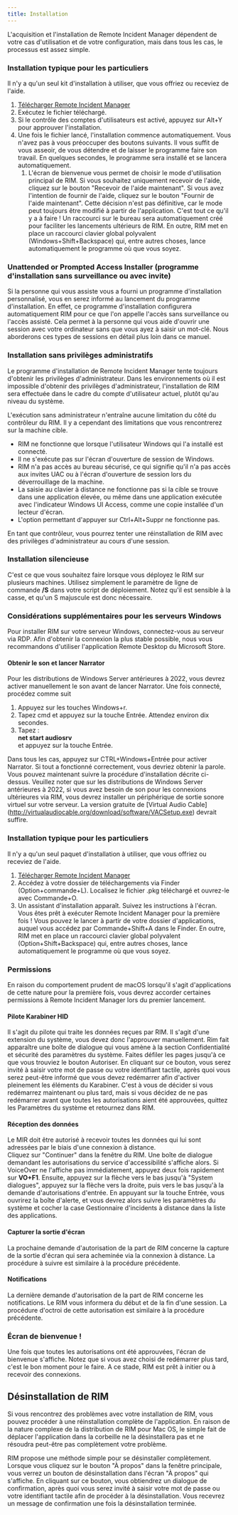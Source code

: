 ```yaml
---
title: Installation
---
```



L'acquisition et l'installation de Remote Incident Manager dépendent de votre cas d'utilisation et de votre configuration, mais dans tous les cas, le processus est assez simple.
<Windows>
### Installation typique pour les particuliers
Il n'y a qu'un seul kit d'installation à utiliser, que vous offriez ou receviez de l'aide.
1. [Télécharger Remote Incident Manager](https://getrim.app/win)
1. Exécutez le fichier téléchargé.
1. Si le contrôle des comptes d'utilisateurs est activé, appuyez sur Alt+Y pour approuver l'installation.
1. Une fois le fichier lancé, l'installation commence automatiquement. Vous n'avez pas à vous préoccuper des boutons suivants. Il vous suffit de vous asseoir, de vous détendre et de laisser le programme faire son travail. En quelques secondes, le programme sera installé et se lancera automatiquement.  
    1. L'écran de bienvenue vous permet de choisir le mode d'utilisation principal de RIM. Si vous souhaitez uniquement recevoir de l'aide, cliquez sur le bouton "Recevoir de l'aide maintenant". Si vous avez l'intention de fournir de l'aide, cliquez sur le bouton "Fournir de l'aide maintenant". Cette décision n'est pas définitive, car le mode peut toujours être modifié à partir de l'application.
C'est tout ce qu'il y a à faire ! Un raccourci sur le bureau sera automatiquement créé pour faciliter les lancements ultérieurs de RIM. En outre, RIM met en place un raccourci clavier global polyvalent (Windows+Shift+Backspace) qui, entre autres choses, lance automatiquement le programme où que vous soyez.
### Unattended or Prompted Access Installer (programme d'installation sans surveillance ou avec invite)
Si la personne qui vous assiste vous a fourni un programme d'installation personnalisé, vous en serez informé au lancement du programme d'installation. En effet, ce programme d'installation configurera automatiquement RIM pour ce que l'on appelle l'accès sans surveillance ou l'accès assisté. Cela permet à la personne qui vous aide d'ouvrir une session avec votre ordinateur sans que vous ayez à saisir un mot-clé. Nous aborderons ces types de sessions en détail plus loin dans ce manuel.

### Installation sans privilèges administratifs

Le programme d'installation de Remote Incident Manager tente toujours d'obtenir les privilèges d'administrateur. Dans les environnements où il est impossible d'obtenir des privilèges d'administrateur, l'installation de RIM sera effectuée dans le cadre du compte d'utilisateur actuel, plutôt qu'au niveau du système.

L'exécution sans administrateur n'entraîne aucune limitation du côté du contrôleur du RIM. Il y a cependant des limitations que vous rencontrerez sur la machine cible.

* RIM ne fonctionne que lorsque l'utilisateur Windows qui l'a installé est connecté. 
* Il ne s'exécute pas sur l'écran d'ouverture de session de Windows. 
* RIM n'a pas accès au bureau sécurisé, ce qui signifie qu'il n'a pas accès aux invites UAC ou à l'écran d'ouverture de session lors du déverrouillage de la machine. 
* La saisie au clavier à distance ne fonctionne pas si la cible se trouve dans une application élevée, ou même dans une application exécutée avec l'indicateur Windows UI Access, comme une copie installée d'un lecteur d'écran. 
* L'option permettant d'appuyer sur Ctrl+Alt+Suppr ne fonctionne pas. 

En tant que contrôleur, vous pourrez tenter une réinstallation de RIM avec des privilèges d'administrateur au cours d'une session.

### Installation silencieuse

C'est ce que vous souhaitez faire lorsque vous déployez le RIM sur plusieurs machines. Utilisez simplement le paramètre de ligne de commande **/S** dans votre script de déploiement. Notez qu'il est sensible à la casse, et qu'un S majuscule est donc nécessaire.

### Considérations supplémentaires pour les serveurs Windows

Pour installer RIM sur votre serveur Windows, connectez-vous au serveur via RDP. Afin d'obtenir la connexion la plus stable possible, nous vous recommandons d'utiliser l'application Remote Desktop du Microsoft Store.

#### Obtenir le son et lancer Narrator

Pour les distributions de Windows Server antérieures à 2022, vous devrez activer manuellement le son avant de lancer Narrator. Une fois connecté, procédez comme suit
1. Appuyez sur les touches Windows+r.
1. Tapez cmd et appuyez sur la touche Entrée. Attendez environ dix secondes.
1. Tapez :  
**net start audiosrv**  
et appuyez sur la touche Entrée.

Dans tous les cas, appuyez sur CTRL+Windows+Entrée pour activer Narrator. Si tout a fonctionné correctement, vous devriez obtenir la parole.  
Vous pouvez maintenant suivre la procédure d'installation décrite ci-dessus.
Veuillez noter que sur les distributions de Windows Server antérieures à 2022, si vous avez besoin de son pour les connexions ultérieures via RIM, vous devrez installer un périphérique de sortie sonore virtuel sur votre serveur. La version gratuite de [Virtual Audio Cable] (http://virtualaudiocable.org/download/software/VACSetup.exe) devrait suffire.
</Windows>
<MacOS>
### Installation typique pour les particuliers

Il n'y a qu'un seul paquet d'installation à utiliser, que vous offriez ou receviez de l'aide.
1. [Télécharger Remote Incident Manager](https://getrim.app/mac)
1. Accédez à votre dossier de téléchargements via Finder (Option+commande+L). Localisez le fichier .pkg téléchargé et ouvrez-le avec Commande+O.
1. Un assistant d'installation apparaît. Suivez les instructions à l'écran.  
Vous êtes prêt à exécuter Remote Incident Manager pour la première fois ! Vous pouvez le lancer à partir de votre dossier d'applications, auquel vous accédez par Commande+Shift+A dans le Finder. En outre, RIM met en place un raccourci clavier global polyvalent (Option+Shift+Backspace) qui, entre autres choses, lance automatiquement le programme où que vous soyez.

### Permissions

En raison du comportement prudent de macOS lorsqu'il s'agit d'applications de cette nature pour la première fois, vous devrez accorder certaines permissions à Remote Incident Manager lors du premier lancement.

#### Pilote Karabiner HID

Il s'agit du pilote qui traite les données reçues par RIM. Il s'agit d'une extension du système, vous devez donc l'approuver manuellement. Rim fait apparaître une boîte de dialogue qui vous amène à la section Confidentialité et sécurité des paramètres du système. Faites défiler les pages jusqu'à ce que vous trouviez le bouton Autoriser. En cliquant sur ce bouton, vous serez invité à saisir votre mot de passe ou votre identifiant tactile, après quoi vous serez peut-être informé que vous devez redémarrer afin d'activer pleinement les éléments du Karabiner. C'est à vous de décider si vous redémarrez maintenant ou plus tard, mais si vous décidez de ne pas redémarrer avant que toutes les autorisations aient été approuvées, quittez les Paramètres du système et retournez dans RIM.

#### Réception des données

Le MIR doit être autorisé à recevoir toutes les données qui lui sont adressées par le biais d'une connexion à distance.  
Cliquez sur "Continuer" dans la fenêtre du RIM. Une boîte de dialogue demandant les autorisations du service d'accessibilité s'affiche alors. Si VoiceOver ne l'affiche pas immédiatement, appuyez deux fois rapidement sur **VO+F1**. Ensuite, appuyez sur la flèche vers le bas jusqu'à "System dialogues", appuyez sur la flèche vers la droite, puis vers le bas jusqu'à la demande d'autorisations d'entrée. En appuyant sur la touche Entrée, vous ouvrirez la boîte d'alerte, et vous devrez alors suivre les paramètres du système et cocher la case Gestionnaire d'incidents à distance dans la liste des applications.

#### Capturer la sortie d'écran

La prochaine demande d'autorisation de la part de RIM concerne la capture de la sortie d'écran qui sera acheminée via la connexion à distance. La procédure à suivre est similaire à la procédure précédente.

#### Notifications

La dernière demande d'autorisation de la part de RIM concerne les notifications. Le RIM vous informera du début et de la fin d'une session. La procédure d'octroi de cette autorisation est similaire à la procédure précédente.

### Écran de bienvenue !

Une fois que toutes les autorisations ont été approuvées, l'écran de bienvenue s'affiche. Notez que si vous avez choisi de redémarrer plus tard, c'est le bon moment pour le faire. A ce stade, RIM est prêt à initier ou à recevoir des connexions.

## Désinstallation de RIM

Si vous rencontrez des problèmes avec votre installation de RIM, vous pouvez procéder à une réinstallation complète de l'application. En raison de la nature complexe de la distribution de RIM pour Mac OS, le simple fait de déplacer l'application dans la corbeille ne la désinstallera pas et ne résoudra peut-être pas complètement votre problème.

RIM propose une méthode simple pour se désinstaller complètement. Lorsque vous cliquez sur le bouton "À propos" dans la fenêtre principale, vous verrez un bouton de désinstallation dans l'écran "À propos" qui s'affiche. En cliquant sur ce bouton, vous obtiendrez un dialogue de confirmation, après quoi vous serez invité à saisir votre mot de passe ou votre identifiant tactile afin de procéder à la désinstallation. Vous recevrez un message de confirmation une fois la désinstallation terminée.
</MacOS>
